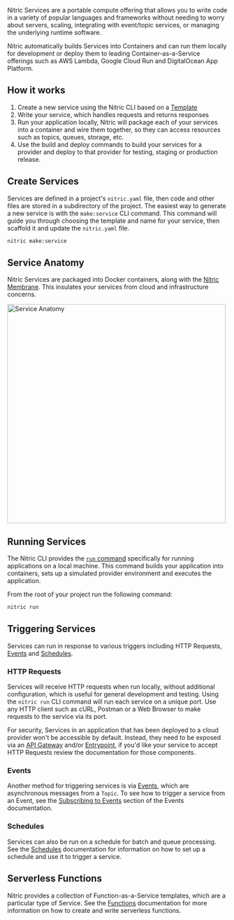 Nitric Services are a portable compute offering that allows you to write code in a variety of popular languages and frameworks without needing to worry about servers, scaling, integrating with event/topic services, or managing the underlying runtime software.

Nitric automatically builds Services into Containers and can run them locally for development or deploy them to leading Container-as-a-Service offerings such as AWS Lambda, Google Cloud Run and DigitalOcean App Platform.

## How it works

1. Create a new service using the Nitric CLI based on a [Template](./services-templates)
2. Write your service, which handles requests and returns responses
3. Run your application locally, Nitric will package each of your services into a container and wire them together, so they can access resources such as topics, queues, storage, etc.
4. Use the build and deploy commands to build your services for a provider and deploy to that provider for testing, staging or production release.

## Create Services

Services are defined in a project's `nitric.yaml` file, then code and other files are stored in a subdirectory of the project. The easiest way to generate a new service is with the `make:service` CLI command. This command will guide you through choosing the template and name for your service, then scaffold it and update the `nitric.yaml` file.

```bash
nitric make:service
```

## Service Anatomy

Nitric Services are packaged into Docker containers, along with the [Nitric Membrane](./nitric-membrane). This insulates your services from cloud and infrastructure concerns.

<img
  src="../assets/img/membrane-architecture.svg"
  height="500"
  alt="Service Anatomy"
/>

## Running Services

The Nitric CLI provides the [`run` command](./nitric-cli) specifically for running applications on a local machine. This command builds your application into containers, sets up a simulated provider environment and executes the application.

From the root of your project run the following command:

```bash
nitric run
```

## Triggering Services

Services can run in response to various triggers including HTTP Requests, [Events](./events) and [Schedules](./schedules).

### HTTP Requests

Services will receive HTTP requests when run locally, without additional configuration, which is useful for general development and testing. Using the `nitric run` CLI command will run each service on a unique port. Use any HTTP client such as cURL, Postman or a Web Browser to make requests to the service via its port.

For security, Services in an application that has been deployed to a cloud provider won't be accessible by default. Instead, they need to be exposed via an [API Gateway](./api-gateways) and/or [Entrypoint](./entrypoints), if you'd like your service to accept HTTP Requests review the documentation for those components.

### Events

Another method for triggering services is via [Events](./events), which are asynchronous messages from a `Topic`. To see how to trigger a service from an Event, see the [Subscribing to Events](./events#subscribing-to-events) section of the Events documentation.

### Schedules

Services can also be run on a schedule for batch and queue processing. See the [Schedules](./schedules) documentation for information on how to set up a schedule and use it to trigger a service.

## Serverless Functions

Nitric provides a collection of Function-as-a-Service templates, which are a particular type of Service. See the [Functions](./services-functions) documentation for more information on how to create and write serverless functions.
